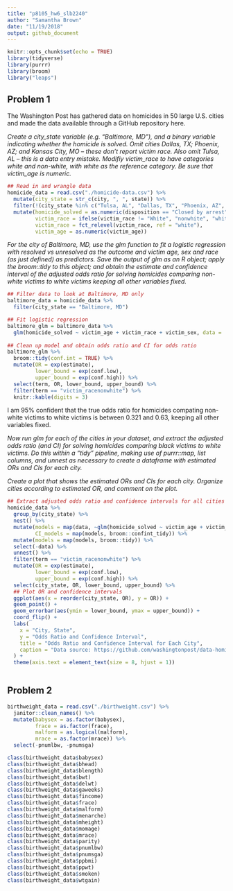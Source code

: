 ```yaml
---
title: "p8105_hw6_slb2240"
author: "Samantha Brown"
date: "11/19/2018"
output: github_document
---
```


```r
knitr::opts_chunk$set(echo = TRUE)
library(tidyverse)
library(purrr)
library(broom)
library("leaps")
```

## Problem 1

The Washington Post has gathered data on homicides in 50 large U.S. cities and made the data available through a GitHub repository here.

_Create a city_state variable (e.g. “Baltimore, MD”), and a binary variable indicating whether the homicide is solved. Omit cities Dallas, TX; Phoenix, AZ; and Kansas City, MO – these don’t report victim race. Also omit Tulsa, AL – this is a data entry mistake. Modifiy victim_race to have categories white and non-white, with white as the reference category. Be sure that victim_age is numeric._



```r
## Read in and wrangle data
homicide_data = read.csv("./homicide-data.csv") %>% 
  mutate(city_state = str_c(city, ", ", state)) %>% 
  filter(!(city_state %in% c("Tulsa, AL", "Dallas, TX", "Phoenix, AZ", "Kansas City, MO"))) %>% 
  mutate(homicide_solved = as.numeric(disposition == "Closed by arrest"),
         victim_race = ifelse(victim_race != "White", "nonwhite", "white"),
         victim_race = fct_relevel(victim_race, ref = "white"),
         victim_age = as.numeric(victim_age))


```



_For the city of Baltimore, MD, use the glm function to fit a logistic regression with resolved vs unresolved as the outcome and victim age, sex and race (as just defined) as predictors. Save the output of glm as an R object; apply the broom::tidy to this object; and obtain the estimate and confidence interval of the adjusted odds ratio for solving  homicides comparing non-white victims to white victims keeping all other variables fixed._



```r
## Filter data to look at Baltimore, MD only
baltimore_data = homicide_data %>% 
  filter(city_state == "Baltimore, MD")

## Fit logistic regression
baltimore_glm = baltimore_data %>% 
  glm(homicide_solved ~ victim_age + victim_race + victim_sex, data = ., family = binomial())
  
## Clean up model and obtain odds ratio and CI for odds ratio
baltimore_glm %>% 
  broom::tidy(conf.int = TRUE) %>% 
  mutate(OR = exp(estimate),
         lower_bound = exp(conf.low),
         upper_bound = exp(conf.high)) %>% 
  select(term, OR, lower_bound, upper_bound) %>% 
  filter(term == "victim_racenonwhite") %>% 
  knitr::kable(digits = 3)
```


I am 95% confident that the true odds ratio for homicides compating non-white victims to white victims is between 0.321 and 0.63, keeping all other variables fixed.


_Now run glm for each of the cities in your dataset, and extract the adjusted odds ratio (and CI) for solving homicides comparing black victims to white victims. Do this within a “tidy” pipeline, making use of purrr::map, list columns, and unnest as necessary to create a dataframe with estimated ORs and CIs for each city._

_Create a plot that shows the estimated ORs and CIs for each city. Organize cities according to estimated OR, and comment on the plot._

```r
## Extract adjusted odds ratio and confidence intervals for all cities in dataset
homicide_data %>% 
  group_by(city_state) %>% 
  nest() %>% 
  mutate(models = map(data, ~glm(homicide_solved ~ victim_age + victim_sex + victim_race, data = ., family = binomial())),
         CI_models = map(models, broom::confint_tidy)) %>% 
  mutate(models = map(models, broom::tidy)) %>% 
  select(-data) %>%
  unnest() %>% 
  filter(term == "victim_racenonwhite") %>% 
  mutate(OR = exp(estimate),
         lower_bound = exp(conf.low),
         upper_bound = exp(conf.high)) %>% 
  select(city_state, OR, lower_bound, upper_bound) %>% 
  ## Plot OR and confidence intervals
  ggplot(aes(x = reorder(city_state, OR), y = OR)) +
  geom_point() +
  geom_errorbar(aes(ymin = lower_bound, ymax = upper_bound)) +
  coord_flip() +
  labs(
    x = "City, State",
    y = "Odds Ratio and Confidence Interval",
    title = "Odds Ratio and Confidence Interval for Each City",
    caption = "Data source: https://github.com/washingtonpost/data-homicides"
  ) +
  theme(axis.text = element_text(size = 8, hjust = 1))
  
```




## Problem 2

```r
birthweight_data = read.csv("./birthweight.csv") %>% 
  janitor::clean_names() %>% 
  mutate(babysex = as.factor(babysex),
         frace = as.factor(frace),
         malform = as.logical(malform),
         mrace = as.factor(mrace)) %>% 
  select(-pnumlbw, -pnumsga)
```



```r
class(birthweight_data$babysex)
class(birthweight_data$bhead)
class(birthweight_data$blength)
class(birthweight_data$bwt)
class(birthweight_data$delwt)
class(birthweight_data$gaweeks)
class(birthweight_data$fincome)
class(birthweight_data$frace)
class(birthweight_data$malform)
class(birthweight_data$menarche)
class(birthweight_data$mheight)
class(birthweight_data$momage)
class(birthweight_data$mrace)
class(birthweight_data$parity)
class(birthweight_data$pnumlbw)
class(birthweight_data$pnumsga)
class(birthweight_data$ppbmi)
class(birthweight_data$ppwt)
class(birthweight_data$smoken)
class(birthweight_data$wtgain)
```

